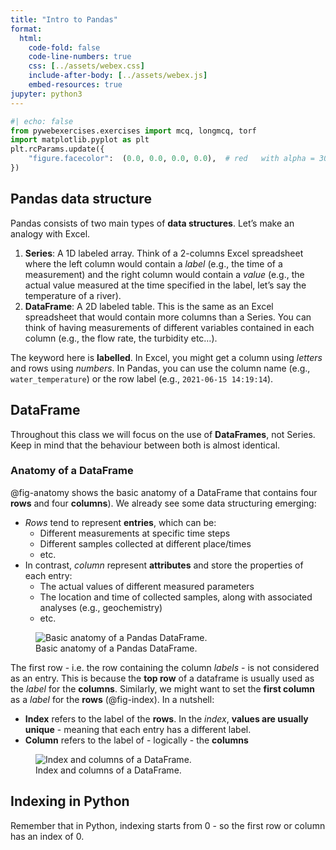 ```yaml
---
title: "Intro to Pandas"
format:
  html:
    code-fold: false
    code-line-numbers: true
    css: [../assets/webex.css]
    include-after-body: [../assets/webex.js]
    embed-resources: true 
jupyter: python3
---
```


```python
#| echo: false
from pywebexercises.exercises import mcq, longmcq, torf
import matplotlib.pyplot as plt
plt.rcParams.update({
    "figure.facecolor":  (0.0, 0.0, 0.0, 0.0),  # red   with alpha = 30%
})
```

## Pandas data structure

Pandas consists of two main types of **data structures**. Let's make an analogy with Excel.

1. **Series**: A 1D labeled array. Think of a 2-columns Excel spreadsheet where the left column would contain a *label* (e.g., the time of a measurement) and the right column would contain a *value* (e.g., the actual value measured at the time specified in the label, let's say the temperature of a river).
2. **DataFrame**: A 2D labeled table. This is the same as an Excel spreadsheet that would contain more columns than a Series. You can think of having measurements of different variables contained in each column (e.g., the flow rate, the turbidity etc...).

The keyword here is **labelled**. In Excel, you might get a column using *letters* and rows using *numbers*. In Pandas, you can use the column name (e.g., `water_temperature`) or the row label (e.g., `2021-06-15 14:19:14`).


::: {.callout-note}
## DataFrame
Throughout this class we will focus on the use of **DataFrames**, not Series. Keep in mind that the behaviour between both is almost identical.
:::

### Anatomy of a DataFrame {.unnumbered}

@fig-anatomy shows the basic anatomy of a DataFrame that contains four **rows** and four **columns**). We already see some data structuring emerging:

- *Rows* tend to represent **entries**, which can be:
  - Different measurements at specific time steps
  - Different samples collected at different place/times
  - etc.
- In contrast, *column* represent **attributes** and store the properties of each entry:
  - The actual values of different measured parameters
  - The location and time of collected samples, along with associated analyses (e.g., geochemistry)
  - etc.



![Basic anatomy of a Pandas DataFrame.](img/pandas-1.png){#fig-anatomy}

The first row - i.e. the row containing the column *labels* - is not considered as an entry. This is because the **top row** of a dataframe is usually used as the *label* for the **columns**. Similarly, we might want to set the **first column** as a *label* for the **rows** (@fig-index). In a nutshell:

- **Index** refers to the label of the **rows**. In the *index*, **values are usually unique** - meaning that each entry has a different label.
- **Column** refers to the label of - logically - the **columns**

![Index and columns of a DataFrame.](img/pandas-2.png){#fig-index}

::: {#cau-indexing .callout-caution}
## Indexing in Python
Remember that in Python, indexing starts from 0 - so the first row or column has an index of 0.
:::

